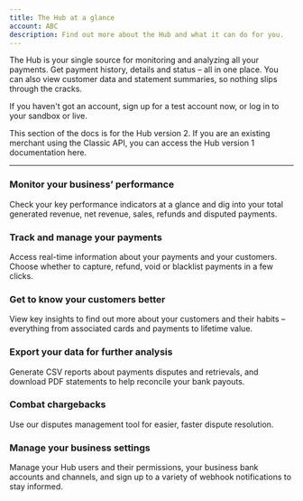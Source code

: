 ```yaml
---
title: The Hub at a glance
account: ABC
description: Find out more about the Hub and what it can do for you.
---
```


The Hub is your single source for monitoring and analyzing all your payments. Get payment history, details and status – all in one place. You can also view customer data and statement summaries, so nothing slips through the cracks.

If you haven't got an account, sign up for a <ExternalLink href="https://www.checkout.com/get-test-account" target="_blank">test account</ExternalLink> now, or log in to your <ExternalLink href="https://sandbox.checkout.com/login" target="_blank">sandbox</ExternalLink> or <ExternalLink href="https://hub.checkout.com/login" target="_blank">live</ExternalLink>.

<TipBox variant="note">

This section of the docs is for the Hub version 2. If you are an existing merchant using the Classic API, you can access the Hub version 1 documentation <ExternalLink href="https://archive.docs.checkout.com/docs/getting-started" target="_blank">here</ExternalLink>.

</TipBox>

---

### Monitor your business’ performance

<ContentPanel imgWidth={32} imgSrc="/docs/TheHub/TheHubAtGlance/1-hub-icon-dashboard.svg">

Check your key performance indicators at a glance and dig into your total generated revenue, net revenue, sales, refunds and disputed payments.

</ContentPanel>

### Track and manage your payments

<ContentPanel imgWidth={32} imgSrc="/docs/TheHub/TheHubAtGlance/2-hub-icon-payments.svg">

Access real-time information about your payments and your customers. Choose whether to capture, refund, void or blacklist payments in a few clicks.

</ContentPanel>

### Get to know your customers better

<ContentPanel imgWidth={32} imgSrc="/docs/TheHub/TheHubAtGlance/3-hub-icon-customers.svg">

View key insights to find out more about your customers and their habits – everything from associated cards and payments to lifetime value.

</ContentPanel>

### Export your data for further analysis

<ContentPanel imgWidth={32} imgSrc="/docs/TheHub/TheHubAtGlance/4-hub-icon-data-analysis.svg">

Generate CSV reports about payments disputes and retrievals, and download PDF statements to help reconcile your bank payouts.

</ContentPanel>

### Combat chargebacks

<ContentPanel imgWidth={32} imgSrc="/docs/TheHub/TheHubAtGlance/5-hub-icon-disputes.svg">

Use our disputes management tool for easier, faster dispute resolution.

</ContentPanel>

### Manage your business settings

<ContentPanel imgWidth={32} imgSrc="/docs/TheHub/TheHubAtGlance/6-hub-icon-settings.svg" withBorder={false}>

Manage your Hub users and their permissions, your business bank accounts and channels, and sign up to a variety of webhook notifications to stay informed.

</ContentPanel>

